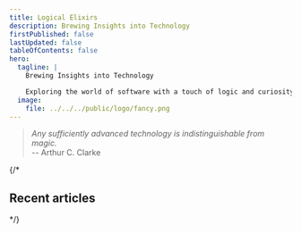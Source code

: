 ```yaml
---
title: Logical Elixirs
description: Brewing Insights into Technology
firstPublished: false
lastUpdated: false
tableOfContents: false
hero:
  tagline: |
    Brewing Insights into Technology

    Exploring the world of software with a touch of logic and curiosity.
  image:
    file: ../../../public/logo/fancy.png
---
```



<div class="top-quote">

> _Any sufficiently advanced technology is indistinguishable from magic._  
> -- Arthur C. Clarke
</div>

{/*

## Recent articles

<CardGrid stagger>
 <RecentArticles />
</CardGrid>
*/}
